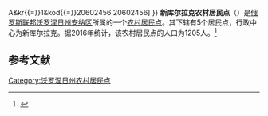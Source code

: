 {{Infobox Settlement
| official_name = 新库尔拉克农村居民点
| native_name = Новокурлакское сельское поселение
| settlement_type = [[农村居民点|农村居民点]]
| subdivision_type = [[国家|国家]]
| subdivision_type1 = [[州_(俄罗斯)|州]]
| subdivision_type2 = [[区_(苏联)|区]]
| subdivision_name = {{RUS}}
| subdivision_name1 = [[沃罗涅日州|沃罗涅日州]]
| subdivision_name2 = [[安纳区|安纳区]]
| seat_type = 行政中心
| seat = 新库尔拉克
| population_as_of=2016
| population_footnotes = <ref name=stat />
| population_total = 1205
| coordinates_display = inline,title
| latd = 51.4405555555556 | latm =  | lats =  | latNS = N
| longd = 40.5525 | longm =  | longs =  | longEW = E
| timezone = [[莫斯科时间|MSK]]
| utc_offset = +3
| blank_name = [[俄罗斯市政土地区划代码|OKTMO编码]]
| blank_info = [http://classif.spb.ru/classificators/view/tma.php?st{{=}}A&kr{{=}}1&kod{{=}}20602456 20602456]
}}
'''新库尔拉克农村居民点'''（{{lang-ru|Новокурлакское сельское поселение}}）是[[俄罗斯联邦|俄罗斯联邦]][[沃罗涅日州|沃罗涅日州]][[安纳区|安纳区]]所属的一个[[农村居民点|农村居民点]]。其下辖有5个居民点，行政中心为新库尔拉克。据2016年统计，该农村居民点的人口为1205人。<ref name=stat>{{cite web | url = http://www.gks.ru/free_doc/doc_2016/bul_dr/mun_obr2016.rar | title = Численность населения Российской Федерации по муниципальным образованиям на 1 января 2016 года | language = ru | access-date = 2017-01-18 | archive-date = 2019-05-13 | archive-url = https://web.archive.org/web/20190513150350/http://www.gks.ru/free_doc/doc_2016/bul_dr/mun_obr2016.rar | dead-url = no }}</ref>

== 参考文献 ==
{{reflist}}

{{Russia-stub}}

[[Category:沃罗涅日州农村居民点|Category:沃罗涅日州农村居民点]]